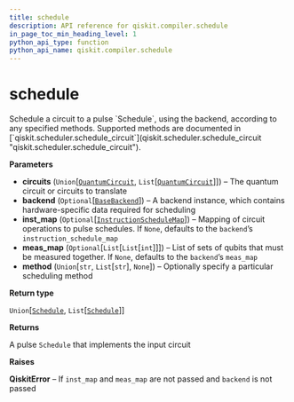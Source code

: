```yaml
---
title: schedule
description: API reference for qiskit.compiler.schedule
in_page_toc_min_heading_level: 1
python_api_type: function
python_api_name: qiskit.compiler.schedule
---
```


# schedule

<Function id="qiskit.compiler.schedule" isDedicatedPage={true} github="https://github.com/qiskit/qiskit/tree/stable/0.14/qiskit/compiler/schedule.py" signature="schedule(circuits, backend=None, inst_map=None, meas_map=None, method=None)">
  Schedule a circuit to a pulse `Schedule`, using the backend, according to any specified methods. Supported methods are documented in [`qiskit.scheduler.schedule_circuit`](qiskit.scheduler.schedule_circuit "qiskit.scheduler.schedule_circuit").

  **Parameters**

  *   **circuits** (`Union`\[[`QuantumCircuit`](qiskit.circuit.QuantumCircuit "qiskit.circuit.quantumcircuit.QuantumCircuit"), `List`\[[`QuantumCircuit`](qiskit.circuit.QuantumCircuit "qiskit.circuit.quantumcircuit.QuantumCircuit")]]) – The quantum circuit or circuits to translate
  *   **backend** (`Optional`\[[`BaseBackend`](qiskit.providers.BaseBackend "qiskit.providers.basebackend.BaseBackend")]) – A backend instance, which contains hardware-specific data required for scheduling
  *   **inst\_map** (`Optional`\[[`InstructionScheduleMap`](qiskit.pulse.InstructionScheduleMap "qiskit.pulse.instruction_schedule_map.InstructionScheduleMap")]) – Mapping of circuit operations to pulse schedules. If `None`, defaults to the `backend`’s `instruction_schedule_map`
  *   **meas\_map** (`Optional`\[`List`\[`List`\[`int`]]]) – List of sets of qubits that must be measured together. If `None`, defaults to the `backend`’s `meas_map`
  *   **method** (`Union`\[`str`, `List`\[`str`], `None`]) – Optionally specify a particular scheduling method

  **Return type**

  `Union`\[[`Schedule`](qiskit.pulse.Schedule "qiskit.pulse.schedule.Schedule"), `List`\[[`Schedule`](qiskit.pulse.Schedule "qiskit.pulse.schedule.Schedule")]]

  **Returns**

  A pulse `Schedule` that implements the input circuit

  **Raises**

  **QiskitError** – If `inst_map` and `meas_map` are not passed and `backend` is not passed
</Function>

